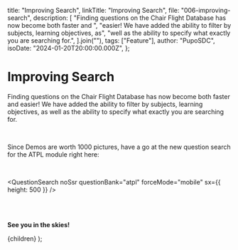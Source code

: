 
  title: "Improving Search",
  linkTitle: "Improving Search",
  file: "006-improving-search",
  description: [
    "Finding questions on the Chair Flight Database has now become both faster and ",
    "easier! We have added the ability to filter by subjects, learning objectives, as",
    "well as the ability to specify what exactly you are searching for.",
  ].join(""),
  tags: ["Feature"],
  author: "PupoSDC",
  isoDate: "2024-01-20T20:00:00.000Z",
};

# Improving Search

Finding questions on the Chair Flight Database has now become both faster and
easier! We have added the ability to filter by subjects, learning objectives, as
well as the ability to specify what exactly you are searching for.

<br />

Since Demos are worth 1000 pictures, have a go at the new question search for
the ATPL module right here:

<br />

<QuestionSearch
  noSsr
  questionBank="atpl"
  forceMode="mobile"
  sx={{ height: 500 }}
/>

<br />

<Link
  href="/modules/atpl/questions"
  display="block"
  color="primary"
  children="Search ATPL Questions"
/>

<Link
  href="/modules/atpl/learning-objectives"
  display="block"
  color="primary"
  children="Search ATPL Learning Objectives"
/>

<Link
  href="/modules/type/questions"
  display="block"
  color="primary"
  children="Search Type Rating Questions"
/>

<br />

**See you in the skies!**

  <BlogPageLayout meta={meta}>{children}</BlogPageLayout>
);
